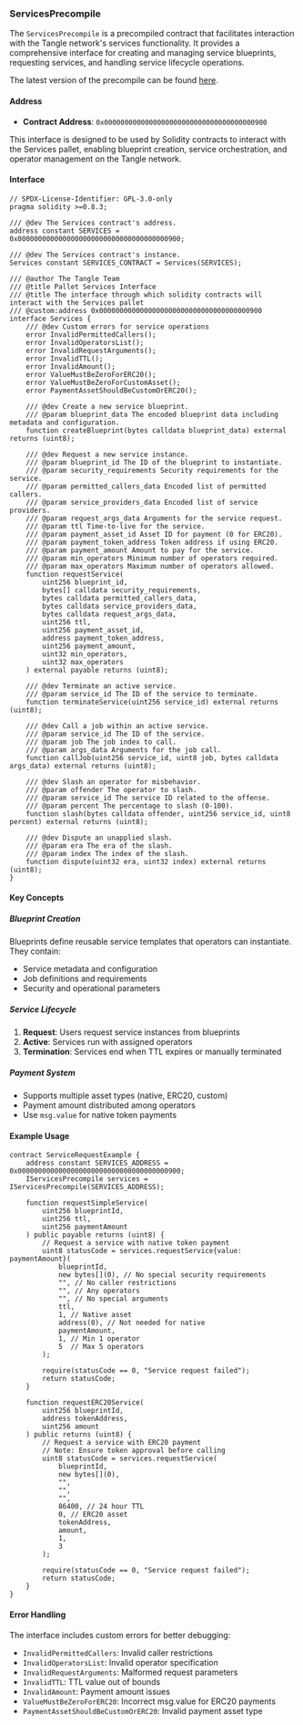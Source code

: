 ### ServicesPrecompile

The `ServicesPrecompile` is a precompiled contract that facilitates interaction with the Tangle network's services functionality. It provides a comprehensive interface for creating and managing service blueprints, requesting services, and handling service lifecycle operations.

The latest version of the precompile can be found [here](https://github.com/tangle-network/tangle/blob/main/precompiles/services/Services.sol).

#### Address

- **Contract Address**: `0x0000000000000000000000000000000000000900`

This interface is designed to be used by Solidity contracts to interact with the Services pallet, enabling blueprint creation, service orchestration, and operator management on the Tangle network.

#### Interface

```solidity
// SPDX-License-Identifier: GPL-3.0-only
pragma solidity >=0.8.3;

/// @dev The Services contract's address.
address constant SERVICES = 0x0000000000000000000000000000000000000900;

/// @dev The Services contract's instance.
Services constant SERVICES_CONTRACT = Services(SERVICES);

/// @author The Tangle Team
/// @title Pallet Services Interface
/// @title The interface through which solidity contracts will interact with the Services pallet
/// @custom:address 0x0000000000000000000000000000000000000900
interface Services {
    /// @dev Custom errors for service operations
    error InvalidPermittedCallers();
    error InvalidOperatorsList();
    error InvalidRequestArguments();
    error InvalidTTL();
    error InvalidAmount();
    error ValueMustBeZeroForERC20();
    error ValueMustBeZeroForCustomAsset();
    error PaymentAssetShouldBeCustomOrERC20();

    /// @dev Create a new service blueprint.
    /// @param blueprint_data The encoded blueprint data including metadata and configuration.
    function createBlueprint(bytes calldata blueprint_data) external returns (uint8);

    /// @dev Request a new service instance.
    /// @param blueprint_id The ID of the blueprint to instantiate.
    /// @param security_requirements Security requirements for the service.
    /// @param permitted_callers_data Encoded list of permitted callers.
    /// @param service_providers_data Encoded list of service providers.
    /// @param request_args_data Arguments for the service request.
    /// @param ttl Time-to-live for the service.
    /// @param payment_asset_id Asset ID for payment (0 for ERC20).
    /// @param payment_token_address Token address if using ERC20.
    /// @param payment_amount Amount to pay for the service.
    /// @param min_operators Minimum number of operators required.
    /// @param max_operators Maximum number of operators allowed.
    function requestService(
        uint256 blueprint_id,
        bytes[] calldata security_requirements,
        bytes calldata permitted_callers_data,
        bytes calldata service_providers_data,
        bytes calldata request_args_data,
        uint256 ttl,
        uint256 payment_asset_id,
        address payment_token_address,
        uint256 payment_amount,
        uint32 min_operators,
        uint32 max_operators
    ) external payable returns (uint8);

    /// @dev Terminate an active service.
    /// @param service_id The ID of the service to terminate.
    function terminateService(uint256 service_id) external returns (uint8);

    /// @dev Call a job within an active service.
    /// @param service_id The ID of the service.
    /// @param job The job index to call.
    /// @param args_data Arguments for the job call.
    function callJob(uint256 service_id, uint8 job, bytes calldata args_data) external returns (uint8);

    /// @dev Slash an operator for misbehavior.
    /// @param offender The operator to slash.
    /// @param service_id The service ID related to the offense.
    /// @param percent The percentage to slash (0-100).
    function slash(bytes calldata offender, uint256 service_id, uint8 percent) external returns (uint8);

    /// @dev Dispute an unapplied slash.
    /// @param era The era of the slash.
    /// @param index The index of the slash.
    function dispute(uint32 era, uint32 index) external returns (uint8);
}
```

#### Key Concepts

##### Blueprint Creation
Blueprints define reusable service templates that operators can instantiate. They contain:
- Service metadata and configuration
- Job definitions and requirements
- Security and operational parameters

##### Service Lifecycle
1. **Request**: Users request service instances from blueprints
2. **Active**: Services run with assigned operators
3. **Termination**: Services end when TTL expires or manually terminated

##### Payment System
- Supports multiple asset types (native, ERC20, custom)
- Payment amount distributed among operators
- Use `msg.value` for native token payments

#### Example Usage

```solidity
contract ServiceRequestExample {
    address constant SERVICES_ADDRESS = 0x0000000000000000000000000000000000000900;
    IServicesPrecompile services = IServicesPrecompile(SERVICES_ADDRESS);

    function requestSimpleService(
        uint256 blueprintId,
        uint256 ttl,
        uint256 paymentAmount
    ) public payable returns (uint8) {
        // Request a service with native token payment
        uint8 statusCode = services.requestService{value: paymentAmount}(
            blueprintId,
            new bytes[](0), // No special security requirements
            "", // No caller restrictions
            "", // Any operators
            "", // No special arguments
            ttl,
            1, // Native asset
            address(0), // Not needed for native
            paymentAmount,
            1, // Min 1 operator
            5  // Max 5 operators
        );

        require(statusCode == 0, "Service request failed");
        return statusCode;
    }

    function requestERC20Service(
        uint256 blueprintId,
        address tokenAddress,
        uint256 amount
    ) public returns (uint8) {
        // Request a service with ERC20 payment
        // Note: Ensure token approval before calling
        uint8 statusCode = services.requestService(
            blueprintId,
            new bytes[](0),
            "",
            "",
            "",
            86400, // 24 hour TTL
            0, // ERC20 asset
            tokenAddress,
            amount,
            1,
            3
        );

        require(statusCode == 0, "Service request failed");
        return statusCode;
    }
}
```

#### Error Handling

The interface includes custom errors for better debugging:
- `InvalidPermittedCallers`: Invalid caller restrictions
- `InvalidOperatorsList`: Invalid operator specification
- `InvalidRequestArguments`: Malformed request parameters
- `InvalidTTL`: TTL value out of bounds
- `InvalidAmount`: Payment amount issues
- `ValueMustBeZeroForERC20`: Incorrect msg.value for ERC20 payments
- `PaymentAssetShouldBeCustomOrERC20`: Invalid payment asset type